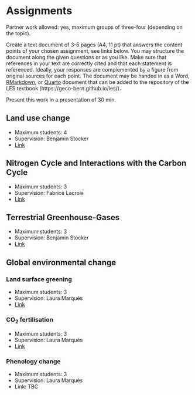 # Assignments {#sec-assignments}

Partner work allowed: yes, maximum groups of three-four (depending on the topic).

Create a text document of 3-5 pages (A4, 11 pt) that answers the content points of your chosen assignment, see links below. You may structure the document along the given questions or as you like. Make sure that references in your text are correctly cited and that each statement is referenced. Ideally, your responses are complemented by a figure from original sources for each point. The document may be handed in as a Word, [RMarkdown](https://geco-bern.github.io/agds/gettingstarted.html#rmarkdown), or [Quarto](https://quarto.org/) document that can be added to the repository of the LES textbook (https://geco-bern.github.io/les/).

Present this work in a presentation of 30 min.

## Land use change

- Maximum students: 4
- Supervision: Benjamin Stocker
- [Link](https://github.com/geco-bern/les2_course/blob/main/data/les2_assignment_landusechange.pdf)

## Nitrogen Cycle and Interactions with the Carbon Cycle

- Maximum students: 3
- Supervision: Fabrice Lacroix
- [Link](https://github.com/geco-bern/les2_course/blob/main/data/les2_assignment_nitrogencycle.pdf)

## Terrestrial Greenhouse-Gases

- Maximum students: 3
- Supervision: Benjamin Stocker
- [Link](https://github.com/geco-bern/les2_course/blob/main/data/les2_assignment_ghg.pdf)

## Global environmental change

### Land surface greening

- Maximum students: 3
- Supervision: Laura Marqués
- [Link](https://github.com/geco-bern/les2_course/blob/main/data/les2_assignment_greening.pdf)

### CO~2~ fertilisation

- Maximum students: 3
- Supervision: Laura Marqués
- [Link](https://github.com/geco-bern/les2_course/blob/main/data/les2_assignment_co2fert.pdf)

### Phenology change

- Maximum students: 3
- Supervision: Laura Marqués
- Link: TBC